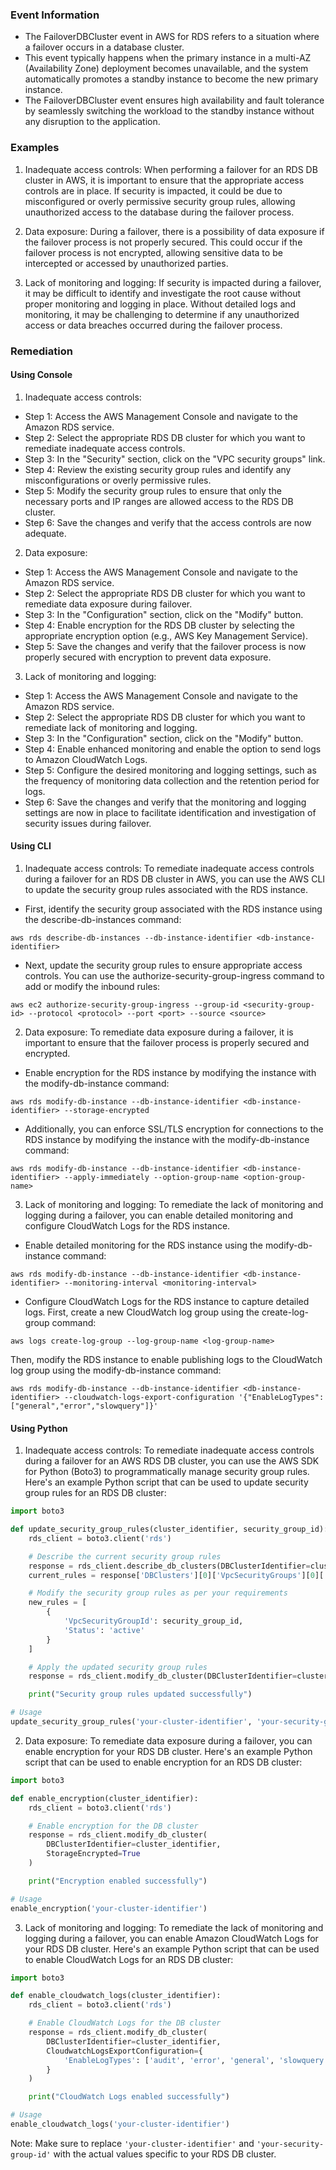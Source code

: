 
### Event Information

- The FailoverDBCluster event in AWS for RDS refers to a situation where a failover occurs in a database cluster. 
- This event typically happens when the primary instance in a multi-AZ (Availability Zone) deployment becomes unavailable, and the system automatically promotes a standby instance to become the new primary instance. 
- The FailoverDBCluster event ensures high availability and fault tolerance by seamlessly switching the workload to the standby instance without any disruption to the application.


### Examples

1. Inadequate access controls: When performing a failover for an RDS DB cluster in AWS, it is important to ensure that the appropriate access controls are in place. If security is impacted, it could be due to misconfigured or overly permissive security group rules, allowing unauthorized access to the database during the failover process.

2. Data exposure: During a failover, there is a possibility of data exposure if the failover process is not properly secured. This could occur if the failover process is not encrypted, allowing sensitive data to be intercepted or accessed by unauthorized parties.

3. Lack of monitoring and logging: If security is impacted during a failover, it may be difficult to identify and investigate the root cause without proper monitoring and logging in place. Without detailed logs and monitoring, it may be challenging to determine if any unauthorized access or data breaches occurred during the failover process.

### Remediation

#### Using Console

1. Inadequate access controls:
- Step 1: Access the AWS Management Console and navigate to the Amazon RDS service.
- Step 2: Select the appropriate RDS DB cluster for which you want to remediate inadequate access controls.
- Step 3: In the "Security" section, click on the "VPC security groups" link.
- Step 4: Review the existing security group rules and identify any misconfigurations or overly permissive rules.
- Step 5: Modify the security group rules to ensure that only the necessary ports and IP ranges are allowed access to the RDS DB cluster.
- Step 6: Save the changes and verify that the access controls are now adequate.

2. Data exposure:
- Step 1: Access the AWS Management Console and navigate to the Amazon RDS service.
- Step 2: Select the appropriate RDS DB cluster for which you want to remediate data exposure during failover.
- Step 3: In the "Configuration" section, click on the "Modify" button.
- Step 4: Enable encryption for the RDS DB cluster by selecting the appropriate encryption option (e.g., AWS Key Management Service).
- Step 5: Save the changes and verify that the failover process is now properly secured with encryption to prevent data exposure.

3. Lack of monitoring and logging:
- Step 1: Access the AWS Management Console and navigate to the Amazon RDS service.
- Step 2: Select the appropriate RDS DB cluster for which you want to remediate lack of monitoring and logging.
- Step 3: In the "Configuration" section, click on the "Modify" button.
- Step 4: Enable enhanced monitoring and enable the option to send logs to Amazon CloudWatch Logs.
- Step 5: Configure the desired monitoring and logging settings, such as the frequency of monitoring data collection and the retention period for logs.
- Step 6: Save the changes and verify that the monitoring and logging settings are now in place to facilitate identification and investigation of security issues during failover.

#### Using CLI

1. Inadequate access controls: To remediate inadequate access controls during a failover for an RDS DB cluster in AWS, you can use the AWS CLI to update the security group rules associated with the RDS instance. 

- First, identify the security group associated with the RDS instance using the describe-db-instances command:
```
aws rds describe-db-instances --db-instance-identifier <db-instance-identifier>
```

- Next, update the security group rules to ensure appropriate access controls. You can use the authorize-security-group-ingress command to add or modify the inbound rules:
```
aws ec2 authorize-security-group-ingress --group-id <security-group-id> --protocol <protocol> --port <port> --source <source>
```

2. Data exposure: To remediate data exposure during a failover, it is important to ensure that the failover process is properly secured and encrypted. 

- Enable encryption for the RDS instance by modifying the instance with the modify-db-instance command:
```
aws rds modify-db-instance --db-instance-identifier <db-instance-identifier> --storage-encrypted
```

- Additionally, you can enforce SSL/TLS encryption for connections to the RDS instance by modifying the instance with the modify-db-instance command:
```
aws rds modify-db-instance --db-instance-identifier <db-instance-identifier> --apply-immediately --option-group-name <option-group-name>
```

3. Lack of monitoring and logging: To remediate the lack of monitoring and logging during a failover, you can enable detailed monitoring and configure CloudWatch Logs for the RDS instance.

- Enable detailed monitoring for the RDS instance using the modify-db-instance command:
```
aws rds modify-db-instance --db-instance-identifier <db-instance-identifier> --monitoring-interval <monitoring-interval>
```

- Configure CloudWatch Logs for the RDS instance to capture detailed logs. First, create a new CloudWatch log group using the create-log-group command:
```
aws logs create-log-group --log-group-name <log-group-name>
```
Then, modify the RDS instance to enable publishing logs to the CloudWatch log group using the modify-db-instance command:
```
aws rds modify-db-instance --db-instance-identifier <db-instance-identifier> --cloudwatch-logs-export-configuration '{"EnableLogTypes":["general","error","slowquery"]}'
```

#### Using Python

1. Inadequate access controls: To remediate inadequate access controls during a failover for an AWS RDS DB cluster, you can use the AWS SDK for Python (Boto3) to programmatically manage security group rules. Here's an example Python script that can be used to update security group rules for an RDS DB cluster:

```python
import boto3

def update_security_group_rules(cluster_identifier, security_group_id):
    rds_client = boto3.client('rds')

    # Describe the current security group rules
    response = rds_client.describe_db_clusters(DBClusterIdentifier=cluster_identifier)
    current_rules = response['DBClusters'][0]['VpcSecurityGroups'][0]['Status']['VpcSecurityGroupId']

    # Modify the security group rules as per your requirements
    new_rules = [
        {
            'VpcSecurityGroupId': security_group_id,
            'Status': 'active'
        }
    ]

    # Apply the updated security group rules
    response = rds_client.modify_db_cluster(DBClusterIdentifier=cluster_identifier, VpcSecurityGroupIds=new_rules)

    print("Security group rules updated successfully")

# Usage
update_security_group_rules('your-cluster-identifier', 'your-security-group-id')
```

2. Data exposure: To remediate data exposure during a failover, you can enable encryption for your RDS DB cluster. Here's an example Python script that can be used to enable encryption for an RDS DB cluster:

```python
import boto3

def enable_encryption(cluster_identifier):
    rds_client = boto3.client('rds')

    # Enable encryption for the DB cluster
    response = rds_client.modify_db_cluster(
        DBClusterIdentifier=cluster_identifier,
        StorageEncrypted=True
    )

    print("Encryption enabled successfully")

# Usage
enable_encryption('your-cluster-identifier')
```

3. Lack of monitoring and logging: To remediate the lack of monitoring and logging during a failover, you can enable Amazon CloudWatch Logs for your RDS DB cluster. Here's an example Python script that can be used to enable CloudWatch Logs for an RDS DB cluster:

```python
import boto3

def enable_cloudwatch_logs(cluster_identifier):
    rds_client = boto3.client('rds')

    # Enable CloudWatch Logs for the DB cluster
    response = rds_client.modify_db_cluster(
        DBClusterIdentifier=cluster_identifier,
        CloudwatchLogsExportConfiguration={
            'EnableLogTypes': ['audit', 'error', 'general', 'slowquery']
        }
    )

    print("CloudWatch Logs enabled successfully")

# Usage
enable_cloudwatch_logs('your-cluster-identifier')
```

Note: Make sure to replace `'your-cluster-identifier'` and `'your-security-group-id'` with the actual values specific to your RDS DB cluster.

